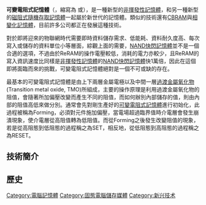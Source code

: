 {{NoteTA
|G1=IT
}}
{{Expand|time=2016-12-06T17:13:03+00:00}}
{{Unreferenced|time=2016-12-06T17:13:03+00:00}}
{{記憶體類型}}
'''可變電阻式記憶體'''（{{lang-en|'''Resistive random-access memory'''}}，縮寫為{{lang|en|'''RRAM'''}} 或{{lang|en|'''ReRAM'''}}），是一種新型的[[非揮發性記憶體|非揮發性記憶體]]，和另一種新型的[[磁阻式隨機存取記憶體|磁阻式隨機存取記憶體]]一起屬於新世代的記憶體。類似的技術還有[[CBRAM|CBRAM]]與[[相變化記憶體|相變化記憶體]]，目前許多公司都正在發展這種技術。

對於即將迎來的物聯網時代需要即時資料儲存需求、低能耗、資料耐久度高、每次寫入或儲存的資料單位小等層面，綜觀上面的需要，[[NAND|NAND]][[快閃記憶體|快閃記憶體]]並不是一個合適的選項，不過由於ReRAM的操作電壓較低，消耗的電力亦較少，且ReRAM的寫入資訊速度比同樣是[[非揮發性記憶體|非揮發性記憶體]]的[[NAND|NAND]][[快閃記憶體|快閃記憶體]]快1萬倍，因此在這個即將面臨而來的挑戰，可變電阻式記憶體絕對是一個不可或缺的存在。

最基本的可變電阻式記憶體是由上下兩層金屬電極以及中間一層[[過渡金屬氧化物|過渡金屬氧化物]](Transition metal oxide, TMO)所組成，主要的操作原理是利用過渡金屬氧化物的阻值，會隨著所加偏壓改變而產生不同的阻值，而如何辦別內部儲存的值，則由內部的阻值高低來做分別。通常會先對剛生產好的[[可變電阻式記憶體|可變電阻式記憶體]]進行初始化，此過程被稱為Forming，必須對元件施加偏壓，當電場超過臨界值時介電層會發生崩潰現象，使介電層從高阻值轉為低阻值。而從Forming之後發生改變阻值的現象，若是從高阻態到低阻態的過程稱之為SET，相反地，從低阻態到高阻態的過程稱之為RESET。

==技術簡介==
==歷史==
{{DEFAULTSORT:RRAM}}
{{電腦記憶體小作品}}
[[Category:電腦記憶體|Category:電腦記憶體]]
[[Category:固態電腦儲存媒體|Category:固態電腦儲存媒體]]
[[Category:新兴技术|Category:新兴技术]]